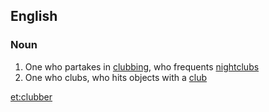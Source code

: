 ==English==

===Noun===
{{en-noun}}

# One who partakes in [[clubbing]], who frequents [[nightclub]]s
# One who clubs, who hits objects with a [[club]]


[[et:clubber]]